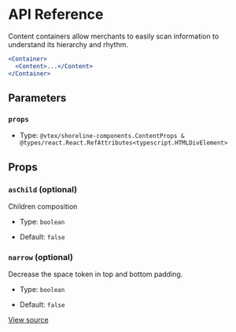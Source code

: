 # API Reference

Content containers allow merchants to easily scan information to understand its hierarchy and rhythm.

```jsx
<Container>
  <Content>...</Content>
</Container>
```

## Parameters

### `props`

- Type: `@vtex/shoreline-components.ContentProps & @types/react.React.RefAttributes<typescript.HTMLDivElement>`

## Props

### `asChild` (optional)

Children composition

- Type: `boolean`

- Default: `false`

### `narrow` (optional)

Decrease the space token in top and bottom padding.

- Type: `boolean`

- Default: `false`

[View source](https://github.com/vtex/shoreline/blob/79a8a39d0/packages/components/src/content/content.tsx#L12)
